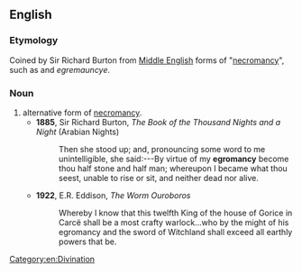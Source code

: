 ==English==

===Etymology===
Coined by Sir Richard Burton from [[Middle English]] forms of "[[necromancy]]", such as {{m|enm|egremauncey}} and ''egremauncye''.

===Noun===
{{en-noun|-}}

# alternative form of [[necromancy]].
#* '''1885''', Sir Richard Burton, ''The Book of the Thousand Nights and a Night'' (Arabian Nights)
#*: Then she stood up; and, pronouncing some word to me unintelligible, she said:---By virtue of my '''egromancy''' become thou half stone and half man; whereupon I became what thou seest, unable to rise or sit, and neither dead nor alive.
#* '''1922''', E.R. Eddison, ''The Worm Ouroboros''
#*:  Whereby I know that this twelfth King of the house of Gorice in Carcë shall be a most crafty warlock...who by the might of his egromancy and the sword of Witchland shall exceed all earthly powers that be.
[[Category:en:Divination]]